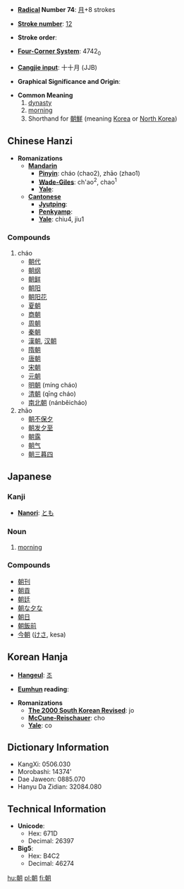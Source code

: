 * '''[[Wiktionary:Chinese radical index| Radical]] Number 74''': [[Wiktionary:Chinese radical index 月|月]]+8 strokes

* '''[[Wiktionary:Chinese total strokes index|Stroke number]]''': [[Wiktionary:Chinese total strokes index 12|12]]

* '''Stroke order''': 

* '''[[Wiktionary:Chinese four corner index|Four-Corner System]]''': 4742<sub>0</sub>

* '''[[Wiktionary:Chinese Cangjie index|Cangjie input]]''': 十十月 (JJB)

* '''Graphical Significance and Origin''': 

* '''Common Meaning'''
*#[[dynasty]]
*# [[morning]]
*# Shorthand for [[朝鮮]] (meaning [[Korea]] or [[North Korea]])

== Chinese Hanzi ==

* '''Romanizations'''
** '''[[Mandarin]]'''
*** '''[[Pinyin]]''': cháo (chao2), zhāo (zhao1)
*** '''[[Wade-Giles]]''': ch'ao<sup>2</sup>, chao<sup>1</sup>
*** '''[[Yale]]''': 
** '''[[Cantonese]]'''
*** '''[[Jyutping]]''':
*** '''[[Penkyamp]]''': 
*** '''[[Yale]]''': chiu4, jiu1

===Compounds===
#cháo
#*[[朝代]]
#*[[朝纲]]
#*[[朝鲜]]
#*[[朝阳]]
#*[[朝阳花]]
#*[[夏朝]]<!-- xia -->
#*[[商朝]]<!-- shang -->
#*[[周朝]]<!-- zhou -->
#*[[秦朝]]<!-- qin -->
#*[[漢朝]], [[汉朝]]<!-- han -->
#*[[隋朝]]<!-- sui -->
#*[[唐朝]]<!-- tang -->
#*[[宋朝]]<!-- song -->
#*[[元朝]]<!-- yuan -->
#*[[明朝]] (míng cháo)
#*[[清朝]] (qīng cháo)
#*[[南北朝]] (nánběicháo)
#zhāo
#*[[朝不保夕]]
#*[[朝发夕至]]
#*[[朝露]]
#*[[朝气]]
#*[[朝三暮四]]

== Japanese ==
===Kanji===
{{kanji2|[[ちょう]] ([[chō]])|[[あさ]] ([[asa]]), [[あした]] ([[ashita]]), [[あつまる]] ([[atsumaru]])}}
* '''[[Nanori]]''': [[とも]]
===Noun===
{{janoun|あさ|asa}}
# [[morning]]

===Compounds===
*[[朝刊]]
*[[朝貢]]
*[[朝廷]]
*[[朝な夕な]]
*[[朝日]]
*[[朝飯前]]
*[[今朝]] ([[けさ]], kesa)

== Korean Hanja ==

* '''[[Hangeul]]''': [[조]]

* '''[[Eumhun]] reading''': 

* '''Romanizations'''
** '''[[The 2000 South Korean Revised Romanization|The 2000 South Korean Revised]]''': jo
** '''[[McCune-Reischauer]]''': cho
** '''[[Yale]]''': co

== Dictionary Information ==

* KangXi: 0506.030
* Morobashi: 14374'
* Dae Jaweon: 0885.070
* Hanyu Da Zidian: 32084.080

== Technical Information ==

* '''Unicode''':
** Hex: 671D
** Decimal: 26397
* '''Big5''':
** Hex: B4C2
** Decimal: 46274

[[hu:朝]]
[[pl:朝]]
[[fi:朝]]